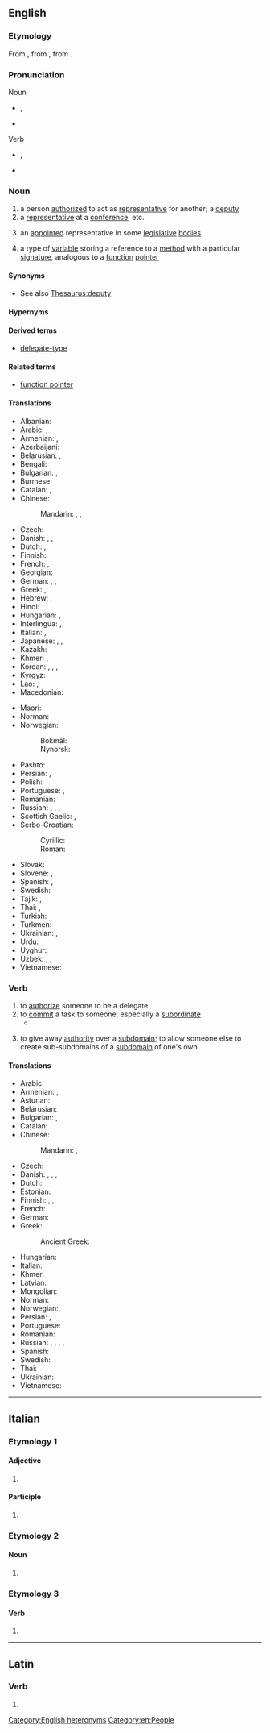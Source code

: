 ==English==

===Etymology===
From {{inh|en|enm|delegat}}, from {{der|en|fro|delegat}}, from {{der|en|la|dēlēgātus}}.

===Pronunciation===
; Noun
* {{enPR|dĕlʹĭ-gət}}, {{IPA|en|/ˈdɛlɪɡət/}}
* {{audio|en|LL-Q1860 (eng)-Vealhurl-delegate (noun).wav |Audio (UK)}}
; Verb
* {{enPR|dĕlʹĭ-gāt'}}, {{IPA|en|/ˈdɛlɪˌɡeɪt/}}
* {{audio|en|LL-Q1860 (eng)-Vealhurl-delegate (verb).wav |Audio (UK)}}

===Noun===
{{en-noun}}

# a person [[authorized]] to act as [[representative]] for another; a [[deputy]]
# a [[representative]] at a [[conference]], etc.
# {{lb|en|US}} an [[appointed]] representative in some [[legislative]] [[bodies]]
# {{lb|en|computing}} a type of [[variable]] storing a reference to a [[method]] with a particular [[signature]], analogous to a [[function]] [[pointer]]

====Synonyms====
* See also [[Thesaurus:deputy]]

====Hypernyms====
{{col2|en|title=(computing) Hyponyms of delegate
|multicast delegate
|singlecast delegate
}}

====Derived terms====
* {{sense|computing}} [[delegate-type]]

====Related terms====
* {{sense|computing}} [[function pointer]]

====Translations====
{{trans-top|deputy, envoy, representative}}
* Albanian: {{t+|sq|delegat|m}}
* Arabic: {{t|ar|مُوْفَد|m}}, {{t+|ar|وَكِيل|m}}
* Armenian: {{t+|hy|պատգամավոր}}, {{t+|hy|պատվիրակ}}
* Azerbaijani: {{t+|az|nümayəndə}}
* Belarusian: {{t|be|дэлега́т|m}}, {{t|be|дэлега́тка|f}}
* Bengali: {{t|bn|প্রতিনিধি}}
* Bulgarian: {{t+|bg|делега́т|m}}, {{t+|bg|представи́тел|m}}
* Burmese: {{t+|my|ကိုယ်စားလှယ်}}
* Catalan: {{t+|ca|delegat|m}}, {{t+|ca|delegada|f}}
* Chinese:
*: Mandarin: {{t+|cmn|代表|tr=dàibiǎo|sc=Hani}}, {{t+|cmn|使節|sc=Hani}}, {{t+|cmn|使节|tr=shǐjié|sc=Hani}}
* Czech: {{t+|cs|delegát|m}}
* Danish: {{t|da|delegeret|c}}, {{t|da|repræsentant|c}}, {{t|da|befuldmægtiget|c}}
* Dutch: {{t+|nl|afgevaardigde|m}}, {{t+|nl|gedelegeerde|m}}
* Finnish: {{t+|fi|edustaja}}
* French: {{t+|fr|délégué|m}}, {{t+|fr|déléguée|f}}
* Georgian: {{t|ka|დელეგატი}}
* German: {{t+|de|Delegierter|m}}, {{t+|de|Abgeordneter|m}}, {{t+|de|Vertreter|m}}
* Greek: {{t+|el|απεσταλμένος|m}}, {{t+|el|απεσταλμένη|f}}
* Hebrew: {{t|he|בא-כוח|m|tr=bá-kóakh|sc=Hebr}}, {{t+|he|נציג|m|tr=natzíg|sc=Hebr}}
* Hindi: {{t+|hi|प्रतिनिधि|m}}
* Hungarian: {{t+|hu|küldött}}, {{t+|hu|delegátus}}
* Interlingua: {{t|ia|delegato|m}}, {{t|ia|delegata|f}}
* Italian: {{t+|it|delegato|m}}, {{t+|it|delegata|f}}
* Japanese: {{t+|ja|代表|tr=だいひょう, daihyō}}, {{t+|ja|使節|tr=しせつ, shisetsu}}, {{t+|ja|代理人|tr=だいりにん, dairinin}}
* Kazakh: {{t|kk|делегат}}
* Khmer: {{t|km|បេសកជន|tr=peesa’ka’cʊən}}, {{t+|km|ប្រតិភូ|tr=prɑte’pʰuu}}
* Korean: {{t+|ko|대표}}, {{t+|ko|사절}}, {{t+|ko|대리인}}, {{t+|ko|대리자}}
* Kyrgyz: {{t|ky|делегат}}
* Lao: {{t|lo|ຜູ້ແທນ}}, {{t|lo|ຜູ້ຕາງຫນ້າ}}
* Macedonian: {{t|mk|делегат|m}}
{{trans-mid}}
* Maori: {{t|mi|taraketi}}
* Norman: {{t|nrf|d'lédgi|m}}
* Norwegian:
*: Bokmål: {{t|nb|delegat|m}}
*: Nynorsk: {{t|nn|delegat|m}}
* Pashto: {{t+|ps|نماينده|m|tr=namāyəndá}}
* Persian: {{t+|fa|نماینده|tr=namâyande}}, {{t+|fa|وکیل|tr=vakil}}
* Polish: {{t+|pl|delegat|m}}
* Portuguese: {{t+|pt|delegado|m}}, {{t|pt|delegada|f}}
* Romanian: {{t+|ro|delegat|m}}
* Russian: {{t+|ru|делега́т|m}}, {{t+|ru|делега́тка|f}}, {{t+|ru|представи́тель|m}}, {{t+|ru|представи́тельница|f}}
* Scottish Gaelic: {{t|gd|neach-ionaid|m}}, {{t|gd|riochdaire|m}}
* Serbo-Croatian:
*: Cyrillic: {{t|sh|делегат|m}}
*: Roman: {{t+|sh|delegat|m}}
* Slovak: {{t|sk|delegát|m}}
* Slovene: {{t|sl|delegat|m}}, {{t|sl|delegatka|f}}
* Spanish: {{t+|es|delegado|m}}, {{t+|es|delegada|f}}
* Swedish: {{t+|sv|delegat|c}}
* Tajik: {{t|tg|намоянда}}, {{t|tg|вакил}}
* Thai: {{t+|th|ตัวแทน}}, {{t+|th|ผู้แทน}}
* Turkish: {{t+|tr|delege}}
* Turkmen: {{t|tk|delegat}}
* Ukrainian: {{t|uk|делега́т|m}}, {{t|uk|делега́тка|f}}
* Urdu: {{t-needed|ur}}
* Uyghur: {{t|ug|ۋەكىل}}
* Uzbek: {{t+|uz|vakil}}, {{t+|uz|delegat}}, {{t+|uz|namoyanda}}
* Vietnamese: {{t+|vi|đại biểu}}
{{trans-bottom}}

===Verb===
{{en-verb}}

# to [[authorize]] someone to be a delegate
# to [[commit]] a task to someone, especially a [[subordinate]]
#* {{quote-journal|en|date=20 July 2020|author=[[wikipedia:Simon Jenkins|Simon Jenkins]]|title=Britain deserves better than an Old Etonian Donald Trump |journal=[[w:The Guardian|The Guardian]]|passage=The war on Covid-19 was '''delegated''' to the health secretary, Matt Hancock, a paralysed NHS and scientists publicly feuding over dud data.|url=https://www.theguardian.com/commentisfree/2020/jul/20/britain-old-etonian-donald-trump-illness-boris-johnson-crisis}}
# {{lb|en|computing|Internet}} {{qualifier|of a [[subdomain]]}} to give away [[authority]] over a [[subdomain]]; to allow someone else to create sub-subdomains of a [[subdomain]] of one's own

====Translations====
{{trans-top|to commit a task to someone}}
* Arabic: {{t|ar|فوض}}
* Armenian: {{t+|hy|պատվիրակել}}, {{t+|hy|լիազորել}}
* Asturian: {{t|ast|delegar}}
* Belarusian: {{t|be|дэлегава́ць|impf|pf}}
* Bulgarian: {{t+|bg|делегирам|sc=Cyrl}}, {{t+|bg|упълномощавам|sc=Cyrl}}
* Catalan: {{t+|ca|delegar}}
* Chinese:
*: Mandarin: {{t+|cmn|委託|tr=wěituō|sc=Hani}}, {{t+|cmn|委托|tr=wěituō|sc=Hani}}
* Czech: {{t+|cs|delegovat}}
* Danish: {{t|da|overdrage}}, {{t+|da|delegere}}, {{t|da|uddelegere}}, {{t|da|betro}}
* Dutch: {{t+|nl|delegeren}}
* Estonian: {{t|et|delegeerima}}
* Finnish: {{t+|fi|delegoida}}, {{t|fi|[[antaa]] [[tehtävä]]ksi}}, {{t+|fi|valtuuttaa}}
* French: {{t+|fr|déléguer}}
* German: {{t+|de|delegieren}}
* Greek:
*: Ancient Greek: {{t|grc|διατάσσω}}
{{trans-mid}}
* Hungarian: {{t+|hu|delegál}}
* Italian: {{t+|it|delegare}}
* Khmer: {{t-needed|km}}
* Latvian: {{t|lv|deleģēt}}
* Mongolian: {{t-needed|mn}}
* Norman: {{t|nrf|d'lédgi}}
* Norwegian: {{t|no|delegere}}
* Persian: {{t+|fa|سپردن|sc=fa-Arab}}, {{t|fa|تفویض کردن|sc=fa-Arab}}
* Portuguese: {{t+|pt|delegar}}
* Romanian: {{t+|ro|delega}}
* Russian: {{t+|ru|поруча́ть|impf}}, {{t+|ru|поручи́ть|pf}}, {{t+|ru|уполномо́чивать|impf}}, {{t+|ru|уполномо́чить|pf}}, {{t+|ru|делеги́ровать|impf|pf}}
* Spanish: {{t+|es|diputar}}
* Swedish: {{t+|sv|delegera}}
* Thai: {{t-needed|th}}
* Ukrainian: {{t|uk|делегува́ти|impf|pf}}
* Vietnamese: {{t-needed|vi}}
{{trans-bottom}}

[[Category:English heteronyms]]
[[Category:en:People]]

----

==Italian==

===Etymology 1===

====Adjective====
{{head|it|adjective form}}

# {{feminine plural of|it|delegato}}

====Participle====
{{head|it|past participle form|g=f-p}}

# {{feminine plural of|it|delegato}}

===Etymology 2===

====Noun====
{{head|it|noun form|g=f}}

# {{plural of|it|delegata}}

===Etymology 3===

====Verb====
{{head|it|verb form}}

# {{inflection of|it|delegare||2|p|pres|indc|;|2|p|impr}}

----

==Latin==

===Verb===
{{la-verb-form|dēlēgāte}}

# {{inflection of|la|dēlēgō||2|p|pres|actv|impr}}